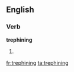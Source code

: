 ==English==

===Verb===
'''trephining'''

# {{present participle of|[[trephine]]}}

[[fr:trephining]]
[[ta:trephining]]